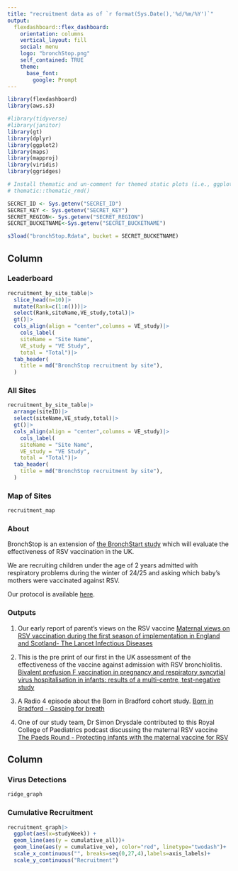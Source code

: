 ```yaml
---
title: "recruitment data as of `r format(Sys.Date(),'%d/%m/%Y')`"
output: 
  flexdashboard::flex_dashboard:
    orientation: columns
    vertical_layout: fill
    social: menu
    logo: "bronchStop.png"
    self_contained: TRUE
    theme:
      base_font:
        google: Prompt
---
```


<!-- TODO LIST -->
<!-- set up netlify -->
<!-- set up github -->

```r
library(flexdashboard)
library(aws.s3)

#library(tidyverse)
#library(janitor)
library(gt)
library(dplyr)
library(ggplot2)
library(maps)
library(mapproj)
library(viridis)
library(ggridges)

# Install thematic and un-comment for themed static plots (i.e., ggplot2)
# thematic::thematic_rmd()

SECRET_ID <- Sys.getenv("SECRET_ID")
SECRET_KEY <- Sys.getenv("SECRET_KEY")
SECRET_REGION<- Sys.getenv("SECRET_REGION")
SECRET_BUCKETNAME<-Sys.getenv("SECRET_BUCKETNAME")

s3load("bronchStop.Rdata", bucket = SECRET_BUCKETNAME)

```
Column {data-width=550 .tabset}
-----------------------------------------------------------------------
### Leaderboard

```r
recruitment_by_site_table|>
  slice_head(n=10)|>
  mutate(Rank=c(1:n()))|>
  select(Rank,siteName,VE_study,total)|>
  gt()|>
  cols_align(align = "center",columns = VE_study)|>
    cols_label(
    siteName = "Site Name",
    VE_study = "VE Study",
    total = "Total")|>
  tab_header(
    title = md("BronchStop recruitment by site"),
  )

```


### All Sites

```r
recruitment_by_site_table|>
  arrange(siteID)|>
  select(siteName,VE_study,total)|>
  gt()|>
  cols_align(align = "center",columns = VE_study)|>
    cols_label(
    siteName = "Site Name",
    VE_study = "VE Study",
    total = "Total")|>
  tab_header(
    title = md("BronchStop recruitment by site"),
  )

```

### Map of Sites
```r
recruitment_map
```

### About

BronchStop is an extension of [the BronchStart study](https://doi.org/10.1093/infdis/jiad551) which will  evaluate the effectiveness of RSV vaccination in the UK.

We are recruiting children under the age of 2 years admitted with respiratory problems during the winter of 24/25 and asking which baby's mothers were vaccinated against RSV.

Our protocol is available [here](https://doi.org/10.12688%2Fwellcomeopenres.16778.2).

### Outputs

1) Our early report of parent's views on the RSV vaccine [Maternal views on RSV vaccination during the first season of implementation in England and Scotland- The Lancet Infectious Diseases](https://www.thelancet.com/journals/laninf/article/PIIS1473-3099(25)00060-X/fulltext)

2) This is the pre print of our first in the UK assessment of the effectiveness of the vaccine against admission with RSV bronchiolitis. [Bivalent prefusion F vaccination in pregnancy and respiratory syncytial virus hospitalisation in infants: results of a  multi-centre, test-negative study](https://papers.ssrn.com/sol3/papers.cfm?abstract_id=5184994) 

3) A Radio 4 episode about the Born in Bradford cohort study. [Born in Bradford - Gasping for breath](https://www.bbc.co.uk/sounds/play/m0025cxn) 

4) One of our study team,  Dr Simon Drysdale contributed to this Royal College of Paediatrics podcast discussing the maternal RSV vaccine [The Paeds Round - Protecting infants with the maternal vaccine for RSV](https://learning.rcpch.ac.uk/home/podcasts/the-paeds-round-from-rcpch-and-medisense/)

Column {data-width=450}
-----------------------------------------------------------------------

### Virus Detections

```r
ridge_graph
```

### Cumulative Recruitment

```r

recruitment_graph|>
  ggplot(aes(x=studyWeek)) +
  geom_line(aes(y = cumulative_all))+
  geom_line(aes(y = cumulative_ve), color="red", linetype="twodash")+
  scale_x_continuous("", breaks=seq(0,27,4),labels=axis_labels)+
  scale_y_continuous("Recruitment")

```
